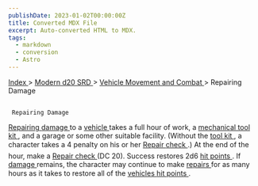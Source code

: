 ```yaml
---
publishDate: 2023-01-02T00:00:00Z
title: Converted MDX File
excerpt: Auto-converted HTML to MDX.
tags:
  - markdown
  - conversion
  - Astro
---
```







[
      Index
     ](-index)
     >
     [
      Modern d20 SRD
     ](modern-d20-srd-index)
     >
     [
      Vehicle Movement and Combat
     ](modern-d20-srd-vehicle-movement-and-combat-index)
     > Repairing Damage
    





## 
     Repairing Damage
    



[
      Repairing
     ](modern-d20-srd-skills-repair)
[
      damage
     ](modern-d20-srd-vehicle-movement-and-combat-damaging-vehicles)
     to a
     [
      vehicle
     ](modern-d20-srd-equipment-equipment-vehicles)
     takes a full hour of work, a
     [
      mechanical
  tool kit
     ](modern-d20-srd-equipment-professional-equipment)
     , and a garage or some other suitable facility. (Without the
     [
      tool
  kit
     ](modern-d20-srd-equipment-professional-equipment)
     , a character takes a 4 penalty on his or her
     [
      Repair
     ](modern-d20-srd-skills-repair)
[
      check
     ](modern-d20-srd-skills-skill-basics)
     .) At the end of the hour, make a
     [
      Repair
     ](modern-d20-srd-skills-repair)
[
      check
     ](modern-d20-srd-skills-skill-basics)
     (DC 20). Success restores 2d6
     [
      hit
  points
     ](modern-d20-srd-vehicle-movement-and-combat-damaging-vehicles)
     . If
     [
      damage
     ](modern-d20-srd-vehicle-movement-and-combat-damaging-vehicles)
     remains, the character may continue to make
     [
      repairs
     ](modern-d20-srd-skills-repair)
     for as many hours as it takes to restore all of the
     [
      vehicles
     ](modern-d20-srd-equipment-equipment-vehicles)
[
      hit
  points
     ](modern-d20-srd-vehicle-movement-and-combat-damaging-vehicles)
     .
    




